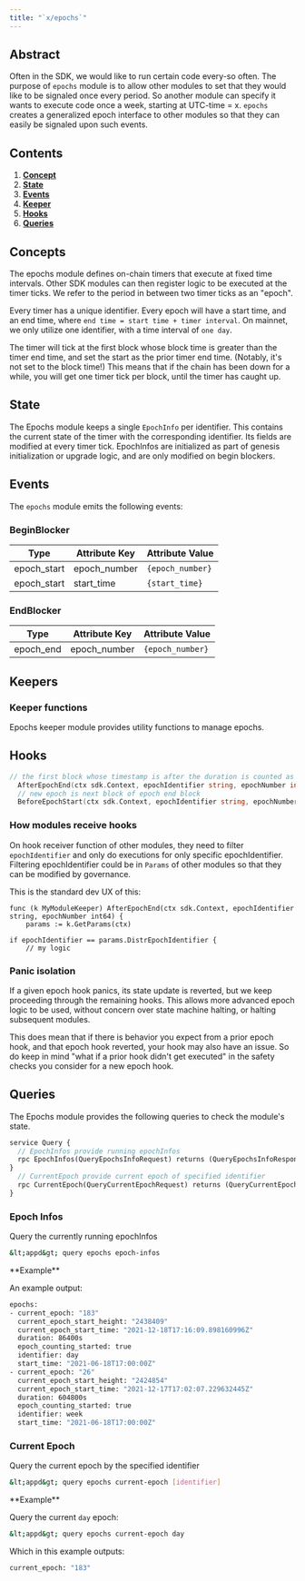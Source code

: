 ```yaml
---
title: "`x/epochs`"
---
```


## Abstract

Often in the SDK, we would like to run certain code every-so often. The
purpose of `epochs` module is to allow other modules to set that they
would like to be signaled once every period. So another module can
specify it wants to execute code once a week, starting at UTC-time = x.
`epochs` creates a generalized epoch interface to other modules so that
they can easily be signaled upon such events.

## Contents

1. **[Concept](#concepts)**
2. **[State](#state)**
3. **[Events](#events)**
4. **[Keeper](#keepers)**
5. **[Hooks](#hooks)**
6. **[Queries](#queries)**

## Concepts

The epochs module defines on-chain timers that execute at fixed time intervals.
Other SDK modules can then register logic to be executed at the timer ticks.
We refer to the period in between two timer ticks as an "epoch".

Every timer has a unique identifier.
Every epoch will have a start time, and an end time, where `end time = start time + timer interval`.
On mainnet, we only utilize one identifier, with a time interval of `one day`.

The timer will tick at the first block whose block time is greater than the timer end time,
and set the start as the prior timer end time. (Notably, it's not set to the block time!)
This means that if the chain has been down for a while, you will get one timer tick per block,
until the timer has caught up.

## State

The Epochs module keeps a single `EpochInfo` per identifier.
This contains the current state of the timer with the corresponding identifier.
Its fields are modified at every timer tick.
EpochInfos are initialized as part of genesis initialization or upgrade logic,
and are only modified on begin blockers.

## Events

The `epochs` module emits the following events:

### BeginBlocker

| Type        | Attribute Key | Attribute Value |
| ----------- | ------------- | --------------- |
| epoch_start | epoch_number  | `{epoch_number}`  |
| epoch_start | start_time    | `{start_time}`    |

### EndBlocker

| Type      | Attribute Key | Attribute Value |
| --------- | ------------- | --------------- |
| epoch_end | epoch_number  | `{epoch_number}`  |

## Keepers

### Keeper functions

Epochs keeper module provides utility functions to manage epochs.

## Hooks

```go
// the first block whose timestamp is after the duration is counted as the end of the epoch
  AfterEpochEnd(ctx sdk.Context, epochIdentifier string, epochNumber int64)
  // new epoch is next block of epoch end block
  BeforeEpochStart(ctx sdk.Context, epochIdentifier string, epochNumber int64)
```

### How modules receive hooks

On hook receiver function of other modules, they need to filter
`epochIdentifier` and only do executions for only specific
epochIdentifier. Filtering epochIdentifier could be in `Params` of other
modules so that they can be modified by governance.

This is the standard dev UX of this:

```golang
func (k MyModuleKeeper) AfterEpochEnd(ctx sdk.Context, epochIdentifier string, epochNumber int64) {
	params := k.GetParams(ctx)

if epochIdentifier == params.DistrEpochIdentifier {
    // my logic
```

### Panic isolation

If a given epoch hook panics, its state update is reverted, but we keep
proceeding through the remaining hooks. This allows more advanced epoch
logic to be used, without concern over state machine halting, or halting
subsequent modules.

This does mean that if there is behavior you expect from a prior epoch
hook, and that epoch hook reverted, your hook may also have an issue. So
do keep in mind "what if a prior hook didn't get executed" in the safety
checks you consider for a new epoch hook.

## Queries

The Epochs module provides the following queries to check the module's state.

```protobuf
service Query {
  // EpochInfos provide running epochInfos
  rpc EpochInfos(QueryEpochsInfoRequest) returns (QueryEpochsInfoResponse) {
}
  // CurrentEpoch provide current epoch of specified identifier
  rpc CurrentEpoch(QueryCurrentEpochRequest) returns (QueryCurrentEpochResponse) {
}
```

### Epoch Infos

Query the currently running epochInfos

```sh
&lt;appd&gt; query epochs epoch-infos
```

<Accordion>
**Example**

An example output:

```sh expandable
epochs:
- current_epoch: "183"
  current_epoch_start_height: "2438409"
  current_epoch_start_time: "2021-12-18T17:16:09.898160996Z"
  duration: 86400s
  epoch_counting_started: true
  identifier: day
  start_time: "2021-06-18T17:00:00Z"
- current_epoch: "26"
  current_epoch_start_height: "2424854"
  current_epoch_start_time: "2021-12-17T17:02:07.229632445Z"
  duration: 604800s
  epoch_counting_started: true
  identifier: week
  start_time: "2021-06-18T17:00:00Z"
```

</Accordion>

### Current Epoch

Query the current epoch by the specified identifier

```sh
&lt;appd&gt; query epochs current-epoch [identifier]
```

<Accordion>
**Example**

Query the current `day` epoch:

```sh
&lt;appd&gt; query epochs current-epoch day
```

Which in this example outputs:

```sh
current_epoch: "183"
```

</Accordion>